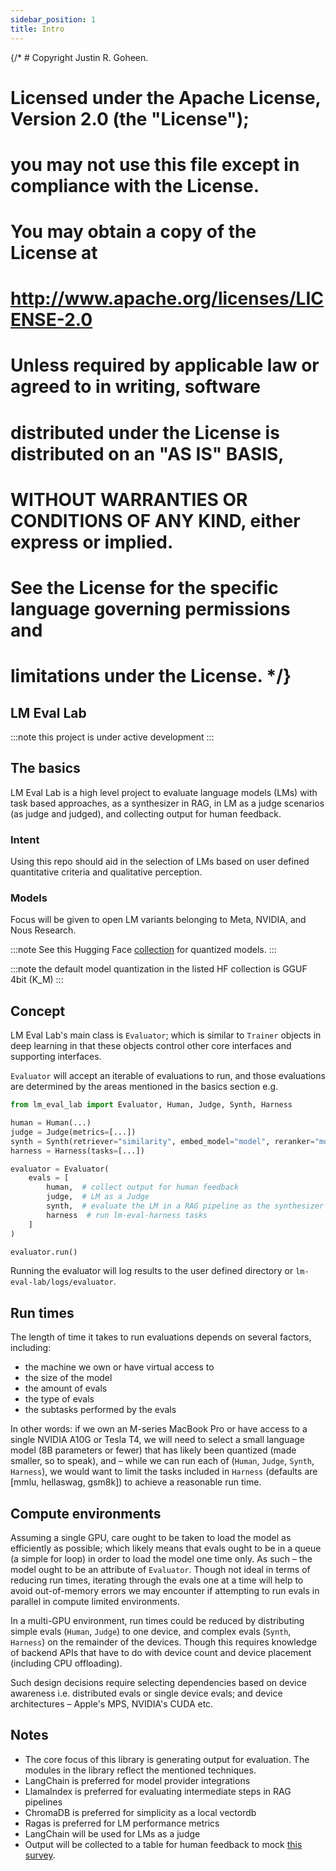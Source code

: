 ```yaml
---
sidebar_position: 1
title: Intro
---
```


{/* # Copyright Justin R. Goheen.
#
# Licensed under the Apache License, Version 2.0 (the "License");
# you may not use this file except in compliance with the License.
# You may obtain a copy of the License at
#
#     http://www.apache.org/licenses/LICENSE-2.0
#
# Unless required by applicable law or agreed to in writing, software
# distributed under the License is distributed on an "AS IS" BASIS,
# WITHOUT WARRANTIES OR CONDITIONS OF ANY KIND, either express or implied.
# See the License for the specific language governing permissions and
# limitations under the License.  */}

## LM Eval Lab

:::note
this project is under active development
:::

## The basics

LM Eval Lab is a high level project to evaluate language models (LMs) with task based approaches, as a synthesizer in RAG, in LM as a judge scenarios (as judge and judged), and collecting output for human feedback.

### Intent

Using this repo should aid in the selection of LMs based on user defined quantitative criteria and qualitative perception.

### Models

Focus will be given to open LM variants belonging to Meta, NVIDIA, and Nous Research.

:::note
See this Hugging Face [collection](https://huggingface.co/collections/jxtngx/slm-quants-66fd22225a60c216a7e30989) for quantized models.
:::

:::note
the default model quantization in the listed HF collection is GGUF 4bit (K_M)
:::

## Concept

LM Eval Lab's main class is `Evaluator`; which is similar to `Trainer` objects in deep learning in that these objects control other core interfaces and supporting interfaces. 

`Evaluator` will accept an iterable of evaluations to run, and those evaluations are determined by the areas mentioned in the basics section e.g.

```python
from lm_eval_lab import Evaluator, Human, Judge, Synth, Harness

human = Human(...)
judge = Judge(metrics=[...])
synth = Synth(retriever="similarity", embed_model="model", reranker="model")
harness = Harness(tasks=[...])

evaluator = Evaluator(
    evals = [
        human,  # collect output for human feedback
        judge,  # LM as a Judge
        synth,  # evaluate the LM in a RAG pipeline as the synthesizer
        harness  # run lm-eval-harness tasks
    ]
)

evaluator.run()
```

Running the evaluator will log results to the user defined directory or `lm-eval-lab/logs/evaluator`.

## Run times

The length of time it takes to run evaluations depends on several factors, including:

- the machine we own or have virtual access to
- the size of the model
- the amount of evals
- the type of evals
- the subtasks performed by the evals

In other words: if we own an M-series MacBook Pro or have access to a single NVIDIA A10G or Tesla T4, we will need to select a small language model (8B parameters or fewer) that has likely been quantized (made smaller, so to speak), and – while we can run each of (`Human`, `Judge`, `Synth`, `Harness`), we would want to limit the tasks included in `Harness` (defaults are [mmlu, hellaswag, gsm8k]) to achieve a reasonable run time.

## Compute environments

Assuming a single GPU, care ought to be taken to load the model as efficiently as possible; which likely means that evals ought to be in a queue (a simple for loop) in order to load the model one time only. As such – the model ought to be an attribute of `Evaluator`. Though not ideal in terms of reducing run times, iterating through the evals one at a time will help to avoid out-of-memory errors we may encounter if attempting to run evals in parallel in compute limited environments.

In a multi-GPU environment, run times could be reduced by distributing simple evals (`Human`, `Judge`) to one device, and complex evals (`Synth`, `Harness`) on the remainder of the devices. Though this requires knowledge of backend APIs that have to do with device count and device placement (including CPU offloading).

Such design decisions require selecting dependencies based on device awareness i.e. distributed evals or single device evals; and device architectures – Apple's MPS, NVIDIA's CUDA etc. 

## Notes

- The core focus of this library is generating output for evaluation. The modules in the library reflect the mentioned techniques.
- LangChain is preferred for model provider integrations
- LlamaIndex is preferred for evaluating intermediate steps in RAG pipelines
- ChromaDB is preferred for simplicity as a local vectordb
- Ragas is preferred for LM performance metrics
- LangChain will be used for LMs as a judge
- Output will be collected to a table for human feedback to mock [this survey](https://github.com/aws-samples/human-in-the-loop-llm-eval-blog). 
